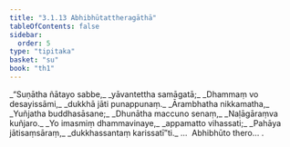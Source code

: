```yaml
---
title: "3.1.13 Abhibhūtattheragāthā"
tableOfContents: false
sidebar:
  order: 5
type: "tipitaka"
basket: "su"
book: "th1"
---
```



<DynamicBreadcrumb />

<Division number="255" book="th1" bookNo="19" page="267">

<Paragraph number="482" type="verses" book="th1">
_“Suṇātha ñātayo sabbe,_  
_yāvantettha samāgatā;_  
_Dhammaṃ vo desayissāmi,_  
_dukkhā jāti punappunaṃ._  

</Paragraph>

</Division>
<Division number="256" book="th1" bookNo="19" page="267">

<Paragraph number="483" type="verses" book="th1">
_Ārambhatha nikkamatha,_  
_Yuñjatha buddhasāsane;_  
_Dhunātha maccuno senaṃ,_  
_Naḷāgāraṃva kuñjaro._  

</Paragraph>

</Division>
<Division number="257" book="th1" bookNo="19" page="267">

<Paragraph number="484" type="verses" book="th1">
_Yo imasmiṃ dhammavinaye,_  
_appamatto vihassati;_  
_Pahāya jātisaṃsāraṃ,_  
_dukkhassantaṃ karissatī”ti._  


</Paragraph>
</Division>

<Paragraph number="485" type="center" book="th1">
…  Abhibhūto thero… .
</Paragraph>